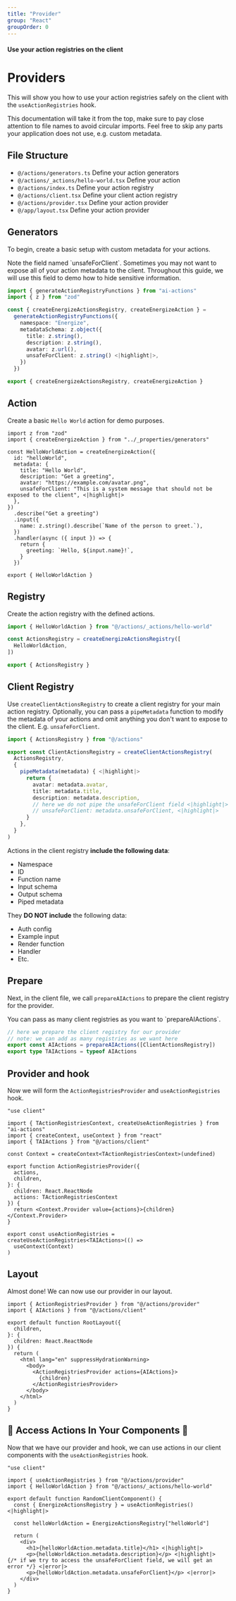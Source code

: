 ```yaml
---
title: "Provider"
group: "React"
groupOrder: 0
---
```


#### Use your action registries on the client

# Providers

This will show you how to use your action registries safely on the client with the `useActionRegistries` hook.

<Info>
This documentation will take it from the top, make sure to pay close attention to file names to avoid circular imports.
Feel free to skip any parts your application does not use, e.g. custom metadata.
</Info>

## File Structure

- `@/actions/generators.ts` Define your action generators
- `@/actions/_actions/hello-world.tsx` Define your action
- `@/actions/index.ts` Define your action registry
- `@/actions/client.tsx` Define your client action registry
- `@/actions/provider.tsx` Define your action provider
- `@/app/layout.tsx` Define your action provider

## Generators

To begin, create a basic setup with custom metadata for your actions. 

<Note>
Note the field named `unsafeForClient`. Sometimes you may not want to expose all of your action metadata to the client. Throughout this guide, we will use this field to demo how to hide sensitive information.
</Note>

```typescript:@/actions/generators.ts
import { generateActionRegistryFunctions } from "ai-actions"
import { z } from "zod"

const { createEnergizeActionsRegistry, createEnergizeAction } =
  generateActionRegistryFunctions({
    namespace: "Energize",
    metadataSchema: z.object({
      title: z.string(),
      description: z.string(),
      avatar: z.url(),
      unsafeForClient: z.string() <|highlight|>,
    })
  })

export { createEnergizeActionsRegistry, createEnergizeAction }
```

## Action

Create a basic `Hello World` action for demo purposes.

```typescript:@/actions/_actions/hello-world.tsx
import z from "zod"
import { createEnergizeAction } from "../_properties/generators"

const HelloWorldAction = createEnergizeAction({
  id: "helloWorld",
  metadata: {
    title: "Hello World",
    description: "Get a greeting",
    avatar: "https://example.com/avatar.png",
    unsafeForClient: "This is a system message that should not be exposed to the client", <|highlight|>
  },
})
  .describe("Get a greeting")
  .input({
    name: z.string().describe(`Name of the person to greet.`),
  })
  .handler(async ({ input }) => {
    return {
      greeting: `Hello, ${input.name}!`,
    }
  })

export { HelloWorldAction }
```

## Registry

Create the action registry with the defined actions.

```typescript:@/actions/index.ts
import { HelloWorldAction } from "@/actions/_actions/hello-world"

const ActionsRegistry = createEnergizeActionsRegistry([
  HelloWorldAction,
])

export { ActionsRegistry }
```

## Client Registry

Use `createClientActionsRegistry` to create a client registry for your main action registry.
Optionally, you can pass a `pipeMetadata` function to modify the metadata of your actions and omit anything you don't want to expose to the client. E.g. `unsafeForClient`.

```typescript:@/actions/client.ts
import { ActionsRegistry } from "@/actions"

export const ClientActionsRegistry = createClientActionsRegistry(
  ActionsRegistry,
  {
    pipeMetadata(metadata) { <|highlight|>
      return {
        avatar: metadata.avatar,
        title: metadata.title,
        description: metadata.description,
        // here we do not pipe the unsafeForClient field <|highlight|>
        // unsafeForClient: metadata.unsafeForClient, <|highlight|>
      }
    },
  }
)
```

Actions in the client registry **include the following data**:

- Namespace
- ID
- Function name
- Input schema
- Output schema
- Piped metadata

They **DO NOT include** the following data:

- Auth config
- Example input
- Render function
- Handler
- Etc.

## Prepare

Next, in the client file, we call `prepareAIActions` to prepare the client registry for the provider. 

<Note>
You can pass as many client registries as you want to `prepareAIActions`.
</Note>

```typescript:@/actions/client.ts
// here we prepare the client registry for our provider
// note: we can add as many registries as we want here
export const AIActions = prepareAIActions([ClientActionsRegistry])
export type TAIActions = typeof AIActions
```

## Provider and hook

Now we will form the `ActionRegistriesProvider` and `useActionRegistries` hook.

```typescript:@/actions/provider.tsx
"use client"

import { TActionRegistriesContext, createUseActionRegistries } from "ai-actions"
import { createContext, useContext } from "react"
import { TAIActions } from "@/actions/client"

const Context = createContext<TActionRegistriesContext>(undefined)

export function ActionRegistriesProvider({
  actions,
  children,
}: {
  children: React.ReactNode
  actions: TActionRegistriesContext
}) {
  return <Context.Provider value={actions}>{children}</Context.Provider>
}

export const useActionRegistries = createUseActionRegistries<TAIActions>(() =>
  useContext(Context)
)
```

## Layout

Almost done! We can now use our provider in our layout.

```typescript:@/app/layout.tsx
import { ActionRegistriesProvider } from "@/actions/provider"
import { AIActions } from "@/actions/client"

export default function RootLayout({
  children,
}: {
  children: React.ReactNode
}) {
  return (
    <html lang="en" suppressHydrationWarning>
      <body>
        <ActionRegistriesProvider actions={AIActions}>
          {children}
        </ActionRegistriesProvider>
      </body>
    </html>
  )
}
```

## 🎊 Access Actions In Your Components 🎊

Now that we have our provider and hook, we can use actions in our client components with the `useActionRegistries` hook.

```typescript:@/random-client-component.tsx
"use client"

import { useActionRegistries } from "@/actions/provider"
import { HelloWorldAction } from "@/actions/_actions/hello-world"

export default function RandomClientComponent() {
  const { EnergizeActionsRegistry } = useActionRegistries() <|highlight|>

  const helloWorldAction = EnergizeActionsRegistry["helloWorld"]

  return (
    <div>
      <h1>{helloWorldAction.metadata.title}</h1> <|highlight|>
      <p>{helloWorldAction.metadata.description}</p> <|highlight|>
{/* if we try to access the unsafeForClient field, we will get an error */} <|error|>
      <p>{helloWorldAction.metadata.unsafeForClient}</p> <|error|>
    </div>
  )
}